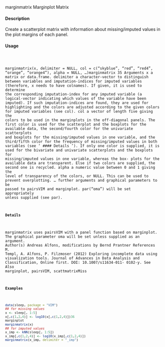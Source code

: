 marginmatrix
Marginplot Matrix

#### Description 

Create a scatterplot matrix with information about missing/imputed values in the plot margins of
each panel.

#### Usage 
<pre><code>

marginmatrix(x, delimiter = NULL, col = c("skyblue", "red", "red4",
"orange", "orange4"), alpha = NULL, ...)marginmatrix
35
Arguments
x a matrix or data.frame.
delimiter a character-vector to distinguish between variables and imputation-indices for
imputed variables (therefore, x needs to have colnames). If given, it is used
to determine the corresponding imputation-index for any imputed variable (a
logical-vector indicating which values of the variable have been imputed). If
such imputation-indices are found, they are used for highlighting and the colors
are adjusted according to the given colors for imputed variables (see col).
col a vector of length five giving the colors to be used in the marginplots in the
off-diagonal panels. The first color is used for the scatterplot and the boxplots
for the available data, the second/fourth color for the univariate scatterplots and
boxplots for the missing/imputed values in one variable, and the third/fifth color
for the frequency of missing/imputed values in both variables (see ‘
#### Details 
’). If
only one color is supplied, it is used for the bivariate and univariate scatterplots
and the boxplots for missing/imputed values in one variable, whereas the box-
plots for the available data are transparent. Else if two colors are supplied, the
second one is recycled.
alpha a numeric value between 0 and 1 giving the level of transparency of the colors,
or NULL. This can be used to prevent overplotting.
... further arguments and graphical parameters to be passed to pairsVIM and marginplot.
par("oma") will be set appropriately unless supplied (see par).

#### Details 

marginmatrix uses pairsVIM with a panel function based on marginplot.
The graphical parameter oma will be set unless supplied as an argument.
Author(s)
Andreas Alfons, modifications by Bernd Prantner
References
M. Templ, A. Alfons, P. Filzmoser (2012) Exploring incomplete data using visualization tools.
Journal of Advances in Data Analysis and Classification, Online first. DOI: 10.1007/s11634-011-
0102-y.
See Also
marginplot, pairsVIM, scattmatrixMiss

#### Examples 
```r
data(sleep, package = "VIM")
## for missing values
x <- sleep[, 1:5]
x[,c(1,2,4)] <- log10(x[,c(1,2,4)])36
marginplot
marginmatrix(x)
## for imputed values
x_imp <- kNN(sleep[, 1:5])
x_imp[,c(1,2,4)] <- log10(x_imp[,c(1,2,4)])
marginmatrix(x_imp, delimiter = "_imp")
```
